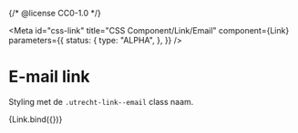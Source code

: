 {/* @license CC0-1.0 */}


<Meta
  id="css-link"
  title="CSS Component/Link/Email"
  component={Link}
  parameters={{
    status: {
      type: "ALPHA",
    },
  }}
/>

# E-mail link

Styling met de `.utrecht-link--email` class naam.

<Canvas>
  <Story
    name="Email"
    args={{
      href: "mailto:info@example.com",
      textContent: "info@example.com",
      mail: true,
    }}
  >
    {Link.bind({})}
  </Story>
</Canvas>
